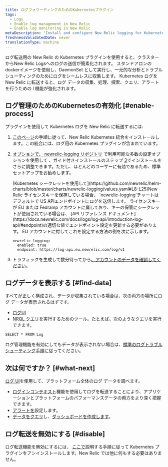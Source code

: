 ```yaml
---
title: ログフォワーディングのためのKubernetesプラグイン
tags:
  - Logs
  - Enable log management in New Relic
  - Enable log monitoring in New Relic
metaDescription: 'Install and configure New Relic logging for Kubernetes, so you can use enhanced log management capabilities.'
freshnessValidatedDate: never
translationType: machine
---
```


ログ転送用の New Relic の Kubernetes プラグインを使用すると、クラスターからNew Relic Logsへのログの送信が簡素化されます。 スタンドアロンのdockerイメージを使用し、DaemonSet として実行し、一元的な分析とトラブルシューティングのためにログをシームレスに収集します。 Kubernetes ログを New Relic に転送すると、ログ データの収集、処理、探索、クエリ、アラートを行うための l <InlinePopover type="logs"/>機能が強化されます。

## ログ管理のためのKubernetesの有効化 [#enable-process]

プラグインを使用して Kubernetes ログを New Relic に転送するには:

1. [このページ](/docs/kubernetes-pixie/kubernetes-integration/installation/kubernetes-integration-install-configure/)の手順に従って、New Relic Kubernetes 統合をインストールします。この統合には、ログ用の Kubernetes プラグインが含まれています。

2. [オプションで、 newrelic-logging リポジトリ](https://github.com/newrelic/helm-charts/tree/master/charts/newrelic-logging#configuration) で利用可能な多数の設定オプションを使用して 、ガイド付きインストールのステップ [3](/docs/kubernetes-pixie/kubernetes-integration/installation/kubernetes-integration-install-configure/#kubernetes-install-navigation)でインストールをさらに調整できます。ただし、ほとんどのユーザーに有効であるため、標準セットアップをお勧めします。

   <Callout variant="important">
     [Kubernetes シークレットを使用して](https://github.com/newrelic/helm-charts/blob/master/charts/newrelic-logging/values.yaml#L8-L25)New Relic ライセンスキーを保存している場合、 `newrelic-logging`チャートはデフォルトで US APIエンドポイントにログを送信します。 ライセンスキーが EU または Fedramp アカウントに属しており、キーの保管にシークレットが使用されている場合は、 [API リファレンス ドキュメント](https://docs.newrelic.com/docs/logs/log-api/introduction-log-api/#endpoint)の適切な値でエンドポイント設定を更新する必要があります。 EU アカウントに対してこれを設定する方法の例を次に示します。

     ```
     newrelic-logging:
       enabled: true
       endpoint: https://log-api.eu.newrelic.com/log/v1
     ```
   </Callout>

3. トラフィックを生成して数分待ってから[、アカウントのデータを確認してください](#find-data)。

<InstallFeedback/>

## ログデータを表示する [#find-data]

すべてが正しく構成され、データが収集されている場合は、次の両方の場所にログ データが表示されるはずです。

* [ログUI](https://one.newrelic.com/launcher/logger.log-launcher)
* [NRQL クエリ](/docs/chart-builder/use-chart-builder/choose-data/use-advanced-nrql-mode-specify-data)を実行するためのツール。たとえば、次のようなクエリを実行できます。

```
SELECT * FROM Log
```

ログ管理機能を有効にしてもデータが表示されない場合は、[標準のログトラブルシューティング手順](/docs/logs/log-management/troubleshooting/no-log-data-appears-ui/)に従ってください。

## 次は何ですか？ [#what-next]

[ログ UI](/docs/logs/log-management/ui-data/use-logs-ui/)を使用して、プラットフォーム全体のログ データを調べます。

* [ログインコンテキスト](/docs/logs/enable-log-management-new-relic/configure-logs-context/configure-logs-context-apm-agents/)機能を使用してログを転送することにより、アプリケーションとプラットフォームのパフォーマンスデータの両方をより深く把握できます。
* [アラートを](/docs/alerts-applied-intelligence/new-relic-alerts/alert-conditions/create-alert-conditions/)設定します。
* [データをクエリ](/docs/query-your-data/explore-query-data/get-started/introduction-querying-new-relic-data/)し、[ダッシュボードを作成します](/docs/query-your-data/explore-query-data/dashboards/introduction-dashboards/)。

## ログ転送を無効にする [#disable]

ログ転送機能を無効にするには、 [ここで](/docs/kubernetes-pixie/kubernetes-integration/uninstall-kubernetes/)説明する手順に従って Kubernetes プラグインをアンインストールします。New Relic では他に何もする必要はありません。